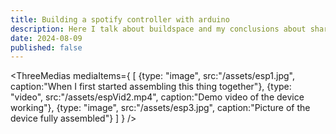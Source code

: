 ```yaml
---
title: Building a spotify controller with arduino
description: Here I talk about buildspace and my conclusions about sharing my work.
date: 2024-08-09
published: false
---
```


<ThreeMedias mediaItems={
    [
    {type: "image", src:"/assets/esp1.jpg", caption:"When I first started assembling this thing together"},
    {type: "video", src:"/assets/espVid2.mp4", caption:"Demo video of the device working"},
    {type: "image", src:"/assets/esp3.jpg", caption:"Picture of the device fully assembled"}
    ]
    }
/>
